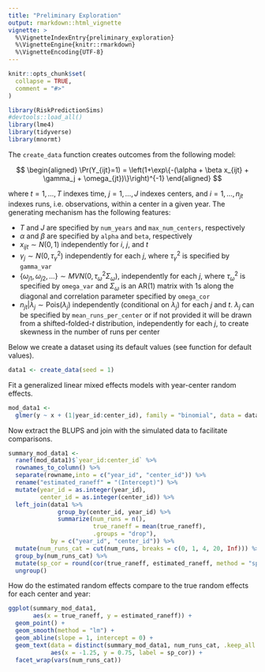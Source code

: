 ```yaml
---
title: "Preliminary Exploration"
output: rmarkdown::html_vignette
vignette: >
  %\VignetteIndexEntry{preliminary_exploration}
  %\VignetteEngine{knitr::rmarkdown}
  %\VignetteEncoding{UTF-8}
---
```


```r
knitr::opts_chunk$set(
  collapse = TRUE,
  comment = "#>"
)
```

```r
library(RiskPredictionSims)
#devtools::load_all()
library(lme4)
library(tidyverse)
library(mnormt)
```

The `create_data` function creates outcomes from the following model:

$$
\begin{aligned}
\Pr(Y_{ijt}=1) = \left(1+\exp\{-(\alpha + \beta x_{ijt} + \gamma_j + \omega_{jt})\}\right)^{-1}
\end{aligned}
$$

where $t=1,\ldots, T$ indexes time, $j=1,\ldots, J$ indexes centers, and $i=1,\ldots,n_{jt}$ indexes
runs, i.e. observations, within a center in a given year. The generating mechanism
has the following features:

* $T$ and $J$ are specified by `num_years` and `max_num_centers`, respectively
* $\alpha$ and $\beta$ are specified by `alpha` and `beta`, respectively
* $x_{ijt} \sim N(0,1)$ independently for $i$, $j$, and $t$
* $\gamma_j\sim N(0, \tau^2_\gamma)$ independently for each $j$, where $\tau^2_\gamma$ is
specified by `gamma_var` 
* $\{\omega_{j1},\omega_{j2},\ldots\} \sim MVN(0, \tau^2_\omega \Sigma_\omega)$, 
independently for each $j$, where $\tau^2_\omega$ is specified by `omega_var` and
$\Sigma_\omega$ is an AR(1) matrix with 1s along the diagonal and correlation parameter
specified by `omega_cor`
* $n_{jt}|\lambda_j \sim \textrm{Pois}(\lambda_j)$ independently (conditional on $\lambda_j$)
for each $j$ and $t$. $\lambda_j$ can be specified by `mean_runs_per_center` or
if not provided it will be drawn from a shifted-folded-$t$ distribution, independently
for each $j$, to create skewness in the number of runs per center

Below we create a dataset using its default values (see function for default values). 
```r
data1 <- create_data(seed = 1)
```

Fit a generalized linear mixed effects models with year-center random effects. 
```r
mod_data1 <-
  glmer(y ~ x + (1|year_id:center_id), family = "binomial", data = data1)
```
Now extract the BLUPS and join with the simulated data to facilitate comparisons.

```r
summary_mod_data1 <- 
  ranef(mod_data1)$`year_id:center_id` %>% 
  rownames_to_column() %>%
  separate(rowname,into = c("year_id", "center_id")) %>%
  rename("estimated_raneff" = "(Intercept)") %>%
  mutate(year_id = as.integer(year_id), 
         center_id = as.integer(center_id)) %>%
  left_join(data1 %>% 
              group_by(center_id, year_id) %>% 
              summarize(num_runs = n(),
                        true_raneff = mean(true_raneff),
                        .groups = "drop"),
            by = c("year_id", "center_id")) %>%
  mutate(num_runs_cat = cut(num_runs, breaks = c(0, 1, 4, 20, Inf))) %>%
  group_by(num_runs_cat) %>%
  mutate(sp_cor = round(cor(true_raneff, estimated_raneff, method = "spearman"), 3)) %>%
  ungroup()
```

How do the estimated random effects compare to the true random effects for each
center and year:
```r
ggplot(summary_mod_data1, 
       aes(x = true_raneff, y = estimated_raneff)) + 
  geom_point() +
  geom_smooth(method = "lm") +
  geom_abline(slope = 1, intercept = 0) + 
  geom_text(data = distinct(summary_mod_data1, num_runs_cat, .keep_all = TRUE),
            aes(x = -1.25, y = 0.75, label = sp_cor)) + 
  facet_wrap(vars(num_runs_cat))

```

